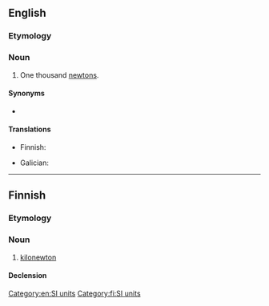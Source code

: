 {{also|kilo-newton}}
==English==

===Etymology===
{{prefix|en|kilo|newton}}

===Noun===
{{en-noun}}

# One thousand [[newton]]s.

====Synonyms====
* {{l|en|kN}}

====Translations====
{{trans-top|one thousand newtons}}
* Finnish: {{t+|fi|kilonewton}}
{{trans-mid}}
* Galician: {{t+|gl|quilonewton}}
{{trans-bottom}}

[[Category:en:SI units]]

----

==Finnish==

===Etymology===
{{prefix|fi|kilo|newton}}

===Noun===
{{fi-noun}}

# [[#English|kilonewton]]

====Declension====
{{fi-decl-paperi|kilonewton|a|i=0}}

[[Category:fi:SI units]]